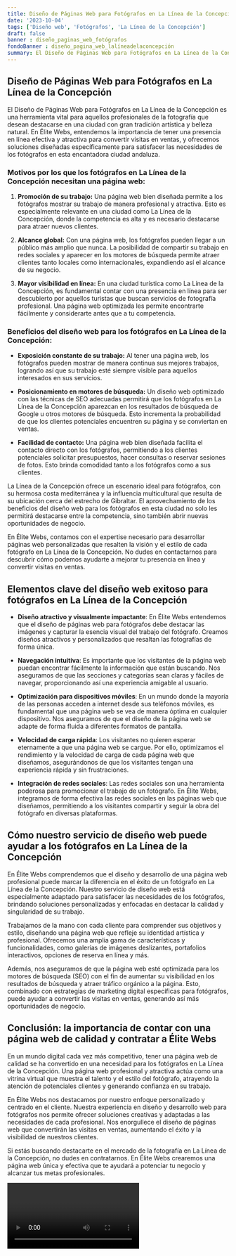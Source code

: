 ```yaml
---
title: Diseño de Páginas Web para Fotógrafos en La Línea de la Concepción
date: '2023-10-04'
tags: ['Diseño web', 'Fotógrafos', 'La Línea de la Concepción']
draft: false
banner : diseño_paginas_web_fotógrafos
fondoBanner : diseño_pagina_web_lalíneadelaconcepción
summary: El Diseño de Páginas Web para Fotógrafos en La Línea de la Concepción es una herramienta vital para aquellos profesionales de la fotografía que desean destacarse en una ciudad con gran tradición artística y belleza natural. En Élite Webs, entendemos la importancia de tener una presencia en línea efectiva y atractiva para convertir visitas en ventas, y ofrecemos soluciones diseñadas específicamente para satisfacer las necesidades de los fotógrafos en esta encantadora ciudad andaluza.
---
```


## Diseño de Páginas Web para Fotógrafos en La Línea de la Concepción

El Diseño de Páginas Web para Fotógrafos en La Línea de la Concepción es una herramienta vital para aquellos profesionales de la fotografía que desean destacarse en una ciudad con gran tradición artística y belleza natural. En Élite Webs, entendemos la importancia de tener una presencia en línea efectiva y atractiva para convertir visitas en ventas, y ofrecemos soluciones diseñadas específicamente para satisfacer las necesidades de los fotógrafos en esta encantadora ciudad andaluza.

### Motivos por los que los fotógrafos en La Línea de la Concepción necesitan una página web:

1. **Promoción de su trabajo:** Una página web bien diseñada permite a los fotógrafos mostrar su trabajo de manera profesional y atractiva. Esto es especialmente relevante en una ciudad como La Línea de la Concepción, donde la competencia es alta y es necesario destacarse para atraer nuevos clientes.

2. **Alcance global:** Con una página web, los fotógrafos pueden llegar a un público más amplio que nunca. La posibilidad de compartir su trabajo en redes sociales y aparecer en los motores de búsqueda permite atraer clientes tanto locales como internacionales, expandiendo así el alcance de su negocio.

3. **Mayor visibilidad en línea:** En una ciudad turística como La Línea de la Concepción, es fundamental contar con una presencia en línea para ser descubierto por aquellos turistas que buscan servicios de fotografía profesional. Una página web optimizada les permite encontrarte fácilmente y considerarte antes que a tu competencia.

### Beneficios del diseño web para los fotógrafos en La Línea de la Concepción:

- **Exposición constante de su trabajo:** Al tener una página web, los fotógrafos pueden mostrar de manera continua sus mejores trabajos, logrando así que su trabajo esté siempre visible para aquellos interesados en sus servicios.

- **Posicionamiento en motores de búsqueda:** Un diseño web optimizado con las técnicas de SEO adecuadas permitirá que los fotógrafos en La Línea de la Concepción aparezcan en los resultados de búsqueda de Google u otros motores de búsqueda. Esto incrementa la probabilidad de que los clientes potenciales encuentren su página y se conviertan en ventas.

- **Facilidad de contacto:** Una página web bien diseñada facilita el contacto directo con los fotógrafos, permitiendo a los clientes potenciales solicitar presupuestos, hacer consultas o reservar sesiones de fotos. Esto brinda comodidad tanto a los fotógrafos como a sus clientes.

La Línea de la Concepción ofrece un escenario ideal para fotógrafos, con su hermosa costa mediterránea y la influencia multicultural que resulta de su ubicación cerca del estrecho de Gibraltar. El aprovechamiento de los beneficios del diseño web para los fotógrafos en esta ciudad no solo les permitirá destacarse entre la competencia, sino también abrir nuevas oportunidades de negocio.

En Élite Webs, contamos con el expertise necesario para desarrollar páginas web personalizadas que resalten la visión y el estilo de cada fotógrafo en La Línea de la Concepción. No dudes en contactarnos para descubrir cómo podemos ayudarte a mejorar tu presencia en línea y convertir visitas en ventas.

<GifSeo />

<Cta />

## Elementos clave del diseño web exitoso para fotógrafos en La Línea de la Concepción

- **Diseño atractivo y visualmente impactante**: En Élite Webs entendemos que el diseño de páginas web para fotógrafos debe destacar las imágenes y capturar la esencia visual del trabajo del fotógrafo. Creamos diseños atractivos y personalizados que resaltan las fotografías de forma única.

- **Navegación intuitiva**: Es importante que los visitantes de la página web puedan encontrar fácilmente la información que están buscando. Nos aseguramos de que las secciones y categorías sean claras y fáciles de navegar, proporcionando así una experiencia amigable al usuario.

- **Optimización para dispositivos móviles**: En un mundo donde la mayoría de las personas acceden a internet desde sus teléfonos móviles, es fundamental que una página web se vea de manera óptima en cualquier dispositivo. Nos aseguramos de que el diseño de la página web se adapte de forma fluida a diferentes formatos de pantalla.

- **Velocidad de carga rápida**: Los visitantes no quieren esperar eternamente a que una página web se cargue. Por ello, optimizamos el rendimiento y la velocidad de carga de cada página web que diseñamos, asegurándonos de que los visitantes tengan una experiencia rápida y sin frustraciones.

- **Integración de redes sociales**: Las redes sociales son una herramienta poderosa para promocionar el trabajo de un fotógrafo. En Élite Webs, integramos de forma efectiva las redes sociales en las páginas web que diseñamos, permitiendo a los visitantes compartir y seguir la obra del fotógrafo en diversas plataformas.

## Cómo nuestro servicio de diseño web puede ayudar a los fotógrafos en La Línea de la Concepción

En Élite Webs comprendemos que el diseño y desarrollo de una página web profesional puede marcar la diferencia en el éxito de un fotógrafo en La Línea de la Concepción. Nuestro servicio de diseño web está especialmente adaptado para satisfacer las necesidades de los fotógrafos, brindando soluciones personalizadas y enfocadas en destacar la calidad y singularidad de su trabajo.

Trabajamos de la mano con cada cliente para comprender sus objetivos y estilo, diseñando una página web que refleje su identidad artística y profesional. Ofrecemos una amplia gama de características y funcionalidades, como galerías de imágenes deslizantes, portafolios interactivos, opciones de reserva en línea y más.

Además, nos aseguramos de que la página web esté optimizada para los motores de búsqueda (SEO) con el fin de aumentar su visibilidad en los resultados de búsqueda y atraer tráfico orgánico a la página. Esto, combinado con estrategias de marketing digital específicas para fotógrafos, puede ayudar a convertir las visitas en ventas, generando así más oportunidades de negocio.

## Conclusión: la importancia de contar con una página web de calidad y contratar a Élite Webs

En un mundo digital cada vez más competitivo, tener una página web de calidad se ha convertido en una necesidad para los fotógrafos en La Línea de la Concepción. Una página web profesional y atractiva actúa como una vitrina virtual que muestra el talento y el estilo del fotógrafo, atrayendo la atención de potenciales clientes y generando confianza en su trabajo.

En Élite Webs nos destacamos por nuestro enfoque personalizado y centrado en el cliente. Nuestra experiencia en diseño y desarrollo web para fotógrafos nos permite ofrecer soluciones creativas y adaptadas a las necesidades de cada profesional. Nos enorgullece el diseño de páginas web que convertirán las visitas en ventas, aumentando el éxito y la visibilidad de nuestros clientes.

Si estás buscando destacarte en el mercado de la fotografía en La Línea de la Concepción, no dudes en contratarnos. En Élite Webs crearemos una página web única y efectiva que te ayudará a potenciar tu negocio y alcanzar tus metas profesionales.

<Video />

<CtaBot job='Fotógrafos' city='La Línea de la Concepción'/>

<Gmaps query='La Línea de la Concepción+españa+maps' />